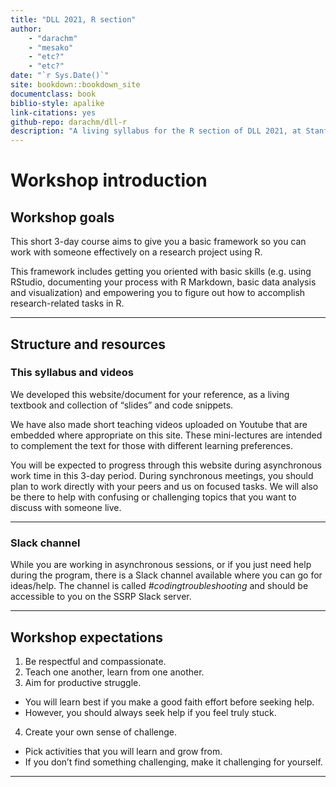 ```yaml
--- 
title: "DLL 2021, R section"
author: 
    - "darachm"
    - "mesako"
    - "etc?"
    - "etc?"
date: "`r Sys.Date()`"
site: bookdown::bookdown_site
documentclass: book
biblio-style: apalike
link-citations: yes
github-repo: darachm/dll-r
description: "A living syllabus for the R section of DLL 2021, at Stanford"
---
```


# Workshop introduction

## Workshop goals

This short 3-day course aims to give you a basic framework so you can work with someone 
effectively on a research project using R.

This framework includes getting you oriented with basic skills (e.g. using RStudio, documenting your process with R Markdown, basic data analysis and visualization) and empowering you to figure out how to accomplish research-related tasks in R.

---

## Structure and resources

### This syllabus and videos

We developed this website/document for your reference, as a living textbook and collection of "slides" and code snippets.

We have also made short teaching videos uploaded on Youtube that are embedded where appropriate on this site. These mini-lectures are intended to complement the text for those with different learning preferences.

You will be expected to progress through this website during asynchronous work time in this 3-day period. During synchronous meetings, you should plan to work directly with your peers and us on focused tasks. We will also be there to help with confusing or challenging topics that you want to discuss with someone live.

---

### Slack channel

While you are working in asynchronous sessions, or if you just need help during the program, there is a Slack channel available where you can go for ideas/help. The channel is called *#codingtroubleshooting* and should be accessible to you on the SSRP Slack server.

---

## Workshop expectations

1. Be respectful and compassionate.
2. Teach one another, learn from one another.
3. Aim for productive struggle.
+ You will learn best if you make a good faith effort before seeking help.
+ However, you should always seek help if you feel truly stuck.
4. Create your own sense of challenge.
+ Pick activities that you will learn and grow from.
+ If you don't find something challenging, make it challenging for yourself.

---
